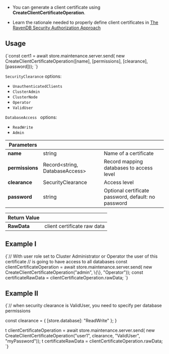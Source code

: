 
<Admonition type="note" title="">

* You can generate a client certificate using **CreateClientCertificateOperation**.  

* Learn the rationale needed to properly define client certificates in [The RavenDB Security Authorization Approach](../../../../server/security/authentication/certificate-management.mdx#the-ravendb-security-authorization-approach)

</Admonition>

## Usage

<TabItem value="cert_1_1" label="cert_1_1">
<CodeBlock language="js">
{`const cert1 = await store.maintenance.server.send(
    new CreateClientCertificateOperation([name], [permissions], [clearance], [password]));
`}
</CodeBlock>
</TabItem>

`SecurityClearance` options:

* `UnauthenticatedClients`  
* `ClusterAdmin`  
* `ClusterNode`  
* `Operator`  
* `ValidUser`  

`DatabaseAccess ` options:

* `ReadWrite`  
* `Admin`  

| Parameters | | |
| ------------- | ------------- | ----- |
| **name** | string | Name of a certificate |
| **permissions** | Record&lt;string, DatabaseAccess&gt; | Record mapping databases to access level |
| **clearance** | SecurityClearance | Access level |
| **password** | string | Optional certificate password, default: no password |

| Return Value | |
| ------------- | ----- |
| **RawData** | client certificate raw data |

## Example I

<TabItem value="cert_1_4" label="cert_1_4">
<CodeBlock language="js">
{`// With user role set to Cluster Administrator or Operator the user of this certificate
// is going to have access to all databases
const clientCertificateOperation = await store.maintenance.server.send(
    new CreateClientCertificateOperation("admin", \{\}, "Operator"));
const certificateRawData = clientCertificateOperation.rawData;
`}
</CodeBlock>
</TabItem>

## Example II

<TabItem value="cert_1_5" label="cert_1_5">
<CodeBlock language="js">
{`// when security clearance is ValidUser, you need to specify per database permissions

const clearance = \{
    [store.database]: "ReadWrite"
\};
    \}

t clientCertificateOperation = await store.maintenance.server.send(
new CreateClientCertificateOperation("user1", clearance, "ValidUser", "myPassword"));
t certificateRawData = clientCertificateOperation.rawData;
`}
</CodeBlock>
</TabItem>


